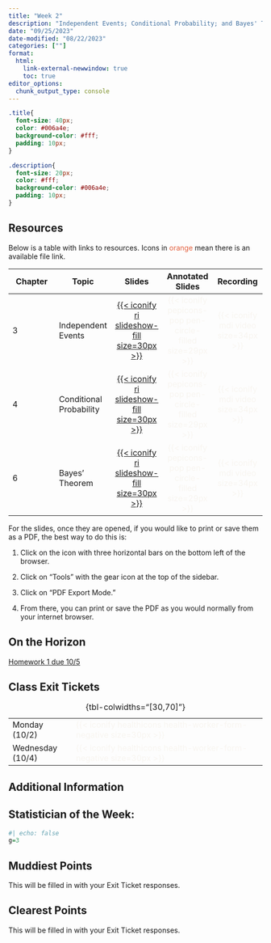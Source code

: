 ```yaml
---
title: "Week 2"
description: "Independent Events; Conditional Probability; and Bayes' Theorem"
date: "09/25/2023"
date-modified: "08/22/2023"
categories: [""]
format: 
  html:
    link-external-newwindow: true
    toc: true
editor_options: 
  chunk_output_type: console
---
```


```css
.title{
  font-size: 40px;
  color: #006a4e;
  background-color: #fff;
  padding: 10px;
}

.description{
  font-size: 20px;
  color: #fff;
  background-color: #006a4e;
  padding: 10px;
}
```

## Resources

Below is a table with links to resources. Icons in [orange]{style="color:#E25D3B;"} mean there is an available file link.

| Chapter | Topic                   |                                                      Slides                                                      |                                  Annotated Slides                                  |                           Recording                           |
|---------------|---------------|:-------------:|:-------------:|:-------------:|
| 3       | Independent Events      |    [[{{< iconify ri slideshow-fill size=30px >}}](../slides/3_IndependentEvents.qmd)]{style="color:#49A3D1;"}    | [{{< iconify pepicons-pop pen-circle-filled size=29px >}}]{style="color:#f8f5f0;"} | [{{< iconify mdi video size=34px >}}]{style="color:#f8f5f0;"} |
| 4       | Conditional Probability | [[{{< iconify ri slideshow-fill size=30px >}}](../slides/4_Conditional_Probability.qmd)]{style="color:#f8f5f0;"} | [{{< iconify pepicons-pop pen-circle-filled size=29px >}}]{style="color:#f8f5f0;"} | [{{< iconify mdi video size=34px >}}]{style="color:#f8f5f0;"} |
| 6       | Bayes' Theorem          |       [[{{< iconify ri slideshow-fill size=30px >}}](/slides/5_Bayes_Theorem.qmd)]{style="color:#f8f5f0;"}       | [{{< iconify pepicons-pop pen-circle-filled size=29px >}}]{style="color:#f8f5f0;"} | [{{< iconify mdi video size=34px >}}]{style="color:#f8f5f0;"} |

For the slides, once they are opened, if you would like to print or save them as a PDF, the best way to do this is:

1.  Click on the icon with three horizontal bars on the bottom left of the browser.

2.  Click on "Tools" with the gear icon at the top of the sidebar.

3.  Click on "PDF Export Mode."

4.  From there, you can print or save the PDF as you would normally from your internet browser.

## On the Horizon

[Homework 1 due 10/5](../homework/HW1.qmd)

## Class Exit Tickets

|                  |                                                                                             |
|------------------|------------------------------------------------------|
| Monday (10/2)    | [{{< iconify healthicons health-worker-form-negative size=30px >}}]{style="color:#f8f5f0;"} |
| Wednesday (10/4) | [{{< iconify healthicons health-worker-form-negative size=30px >}}]{style="color:#f8f5f0;"} |

: {tbl-colwidths="\[30,70\]"}

## Additional Information

## Statistician of the Week:

```r
#| echo: false
g=3
```

## Muddiest Points

This will be filled in with your Exit Ticket responses.

## Clearest Points

This will be filled in with your Exit Ticket responses.
